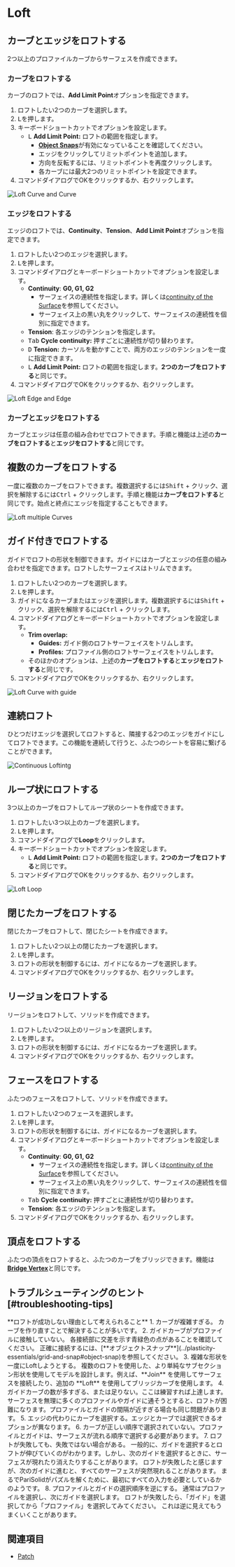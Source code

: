 
<Reference shortcut="L" command="Loft" button="" />

# Loft

## カーブとエッジをロフトする

2つ以上のプロファイルカーブからサーフェスを作成できます。

### カーブをロフトする

カーブのロフトでは、**Add Limit Point**オプションを指定できます。

1. ロフトしたい2つのカーブを選択します。
2. <kbd>L</kbd>を押します。
3. キーボードショートカットでオプションを設定します。
    - <kbd>L</kbd> **Add Limit Point:** ロフトの範囲を指定します。
        - [**Object Snaps**](../plasticity-essentials/grid-and-snap#object-snap)が有効になっていることを確認してください。
        - エッジをクリックしてリミットポイントを追加します。
        - 方向を反転するには、リミットポイントを再度クリックします。
        - 各カーブには最大2つのリミットポイントを設定できます。
4. コマンドダイアログでOKをクリックするか、右クリックします。

![Loft Curve and Curve](/img/loft-curve-and-curve.gif)

### エッジをロフトする

エッジのロフトでは、**Continuity**、**Tension**、**Add Limit Point**オプションを指定できます。

1. ロフトしたい2つのエッジを選択します。
2. <kbd>L</kbd>を押します。
3. コマンドダイアログとキーボードショートカットでオプションを設定します。
    - **Continuity**: **G0, G1, G2**
        - サーフェイスの連続性を指定します。詳しくは[continuity of the Surface](../cad-essentials/continuity-curve-and-surface)を参照してください。
        - サーフェイス上の黒い丸をクリックして、サーフェイスの連続性を個別に指定できます。
    - **Tension**: 各エッジのテンションを指定します。
    - <kbd>Tab</kbd> **Cycle continuity:** 押すごとに連続性が切り替わります。
    - <kbd>D</kbd> **Tension:** カーソルを動かすことで、両方のエッジのテンションを一度に指定できます。
    - <kbd>L</kbd> **Add Limit Point:** ロフトの範囲を指定します。**2つのカーブをロフトする**と同じです。
4. コマンドダイアログでOKをクリックするか、右クリックします。

![Loft Edge and Edge](/img/loft-edge-and-edge.gif)

### カーブとエッジをロフトする

カーブとエッジは任意の組み合わせでロフトできます。手順と機能は上述の**カーブをロフトする**と**エッジをロフトする**と同じです。

## 複数のカーブをロフトする

一度に複数のカーブをロフトできます。複数選択するには<kbd>Shift</kbd> + クリック、選択を解除するには<kbd>Ctrl</kbd> + クリックします。手順と機能は**カーブをロフトする**と同じです。始点と終点にエッジを指定することもできます。

![Loft multiple Curves](/img/loft-multiple-curves.gif)

## ガイド付きでロフトする

ガイドでロフトの形状を制御できます。ガイドにはカーブとエッジの任意の組み合わせを指定できます。ロフトしたサーフェイスはトリムできます。

1. ロフトしたい2つのカーブを選択します。
2. <kbd>L</kbd>を押します。
3. ガイドになるカーブまたはエッジを選択します。複数選択するには<kbd>Shift</kbd> + クリック、選択を解除するには<kbd>Ctrl</kbd> + クリックします。
4. コマンドダイアログとキーボードショートカットでオプションを設定します。
    - **Trim overlap:**
        - **Guides:** ガイド側のロフトサーフェイスをトリムします。
        - **Profiles:** プロファイル側のロフトサーフェイスをトリムします。
    - そのほかのオプションは、上述の**カーブをロフトする**と**エッジをロフトする**と同じです。
5. コマンドダイアログでOKをクリックするか、右クリックします。

![Loft Curve with guide](/img/loft-curve-with-guide.gif)

## 連続ロフト

ひとつだけエッジを選択してロフトすると、隣接する2つのエッジをガイドにしてロフトできます。この機能を連続して行うと、ふたつのシートを容易に繋げることができます。

![Continuous Loftintg](/img/loft-continuous.gif)

## ループ状にロフトする

3つ以上のカーブをロフトしてループ状のシートを作成できます。

1. ロフトしたい3つ以上のカーブを選択します。
2. <kbd>L</kbd>を押します。
3. コマンドダイアログで**Loop**をクリックします。
4. キーボードショートカットでオプションを設定します。
    - <kbd>L</kbd> **Add Limit Point:** ロフトの範囲を指定します。**2つのカーブをロフトする**と同じです。
4. コマンドダイアログでOKをクリックするか、右クリックします。

![Loft Loop](/img/loft-loop.gif)

## 閉じたカーブをロフトする

閉じたカーブをロフトして、閉じたシートを作成できます。

1. ロフトしたい2つ以上の閉じたカーブを選択します。
2. <kbd>L</kbd>を押します。
3. ロフトの形状を制御するには、ガイドになるカーブを選択します。
4. コマンドダイアログでOKをクリックするか、右クリックします。

## リージョンをロフトする

リージョンをロフトして、ソリッドを作成できます。

1. ロフトしたい2つ以上のリージョンを選択します。
2. <kbd>L</kbd>を押します。
3. ロフトの形状を制御するには、ガイドになるカーブを選択します。
4. コマンドダイアログでOKをクリックするか、右クリックします。

## フェースをロフトする

ふたつのフェースをロフトして、ソリッドを作成できます。

1. ロフトしたい2つのフェースを選択します。
2. <kbd>L</kbd>を押します。
3. ロフトの形状を制御するには、ガイドになるカーブを選択します。
4. コマンドダイアログとキーボードショートカットでオプションを設定します。
    - **Continuity**: **G0, G1, G2** 
        - サーフェイスの連続性を指定します。詳しくは[continuity of the Surface](../cad-essentials/continuity-curve-and-surface)を参照してください。
        - サーフェイス上の黒い丸をクリックして、サーフェイスの連続性を個別に指定できます。
    - <kbd>Tab</kbd> **Cycle continuity:** 押すごとに連続性が切り替わります。
    - **Tension**: 各エッジのテンションを指定します。
4. コマンドダイアログでOKをクリックするか、右クリックします。

## 頂点をロフトする

ふたつの頂点をロフトすると、ふたつのカーブをブリッジできます。機能は[**Bridge Vertex**](../sketch/bridge#bridge-vertex)と同じです。

## トラブルシューティングのヒント [#troubleshooting-tips]

<Callout type="info" emoji="💡">
**ロフトが成功しない理由として考えられること**
1. カーブが複雑すぎる。 カーブを作り直すことで解決することが多いです。
2. ガイドカーブがプロファイルに接触していない。 各接続部に交差を示す青緑色の点があることを確認してください。 正確に接続するには、[**オブジェクトスナップ**](../plasticity-essentials/grid-and-snap#object-snap)を参照してください。
3. 複雑な形状を一度にLoftしようとする。 複数のロフトを使用した、より単純なサブセクション形状を使用してモデルを設計します。例えば、**Join** を使用してサーフェスを接続したり、追加の **Loft** を使用してブリッジカーブを使用します。
4. ガイドカーブの数が多すぎる、または足りない。ここは練習すれば上達します。サーフェスを無理に多くのプロファイルやガイドに通そうとすると、ロフトが困難になります。プロファイルとガイドの間隔が近すぎる場合も同じ問題があります。
5. エッジの代わりにカーブを選択する。エッジとカーブでは選択できるオプションが異なります。
6. カーブが正しい順序で選択されていない。プロファイルとガイドは、サーフェスが流れる順序で選択する必要があります。
7. ロフトが失敗しても、失敗ではない場合がある。 一般的に、ガイドを選択するとロフトが伸びていくのがわかります。しかし、次のガイドを選択するときに、サーフェスが現れたり消えたりすることがあります。 ロフトが失敗したと感じますが、次のガイドに進むと、すべてのサーフェスが突然現れることがあります。 まるでPariSolidがパズルを解くために、最初にすべての入力を必要としているかのようです。
8. プロファイルとガイドの選択順序を逆にする。 通常はプロファイルを選択し、次にガイドを選択します。 ロフトが失敗したら、「ガイド」を選択してから「プロファイル」を選択してみてください。 これは逆に見えてもうまくいくことがあります。
</Callout>

## 関連項目
- [Patch](./patch)
















